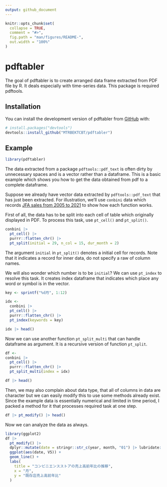 ```yaml
---
output: github_document
---
```


<!-- README.md is generated from README.Rmd. Please edit that file -->

```r
knitr::opts_chunk$set(
  collapse = TRUE,
  comment = "#>",
  fig.path = "man/figures/README-",
  out.width = "100%"
)
```

# pdftabler

<!-- badges: start -->
<!-- badges: end -->

The goal of pdftabler is to 
create arranged data frame extracted from PDF file by R.
It deals especially with time-series data.
This package is required pdftools.

## Installation

You can install the development version of pdftabler from [GitHub](https://github.com/) with:

```r
# install.packages("devtools")
devtools::install_github("MTRBEKTCBT/pdftabler")
```

## Example

```r
library(pdftabler)
```

The data extracted from a package `pdftools::pdf_text` is 
often dirty by unnecessary spaces 
and is a vector rather than a dataframe.
This is a basic example which shows you how to 
get the data obtained from pdf to a complete dataframe.

Suppose we already have vector data extracted by `pdftools::pdf_text`
that has just been extracted.
For illustration, we'll use `conbini` data which records 
[JFA sales from 2005 to 2021](https://www.jfa-fc.or.jp/particle/320.html)
to show how each function works.

First of all, the data has to be split into each cell of table
which originally displayed in PDF.
To process this task, use `pt_cell()` and `pt_split()`.

```r
conbini |>
  pt_cell() |>
  purrr::flatten_chr() |>
  pt_split(initial = 29, n_col = 15, dur_month = 2)
```

The argument `initial` in `pt_split()`
denotes a initial cell for records.
Note that it indicates a record for inner data,
do not specify a raw of column names.

We will also wonder which number is to be `initial`?
We can use `pt_index` to resolve this task.
It creates index dataframe that indicates 
which place any word or symbol is in the vector.

```r
key <- sprintf("%d月", 1:12)

idx <- 
  conbini |>
  pt_cell() |>
  purrr::flatten_chr() |>
  pt_index(keywords = key)

idx |> head()
```

Now we can use another function `pt_split_multi` that can handle dataframe as argument.
It is a recursive version of function `pt_split`.


```r
df <- 
conbini |>
  pt_cell() |>
  purrr::flatten_chr() |>
  pt_split_multi(index = idx)

df |> head()
```

Then, we may also complain about data type, 
that all of columns in data are character but
we can easily modify this to use some methods already exist.
Since the example data is essentially numerical and 
limited in time period,
I packed a method for it that processes required task at one step.

```r
df |> pt_modify() |> head()
```

Now we can analyze the data as always.

```r
library(ggplot2)
df |> 
  pt_modify() |> 
  dplyr::mutate(date = stringr::str_c(year, month, "01") |> lubridate::ymd()) |> 
  ggplot(aes(date, V5)) +
  geom_line() +
  labs(
    title = "コンビニエンスストアの売上高前年比の推移",
    x = "月",
    y = "既存店売上高前年比"
  )
```

